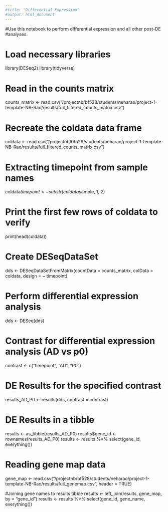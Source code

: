 ```yaml
---
#title: "Differential Expression"
#output: html_document
---
```


#Use this notebook to perform differential expression and all other post-DE
#analyses. 

# Load necessary libraries
library(DESeq2)
library(tidyverse)

# Read in the counts matrix
counts_matrix <- read.csv("/projectnb/bf528/students/neharao/project-1-template-NB-Rao/results/full_filtered_counts_matrix.csv")

# Recreate the coldata data frame
coldata <- read.csv("/projectnb/bf528/students/neharao/project-1-template-NB-Rao/results/full_filtered_counts_matrix.csv")

# Extracting timepoint from sample names
coldata$timepoint <- substr(coldata$sample, 1, 2)

# Print the first few rows of coldata to verify
print(head(coldata))

# Create DESeqDataSet
dds <- DESeqDataSetFromMatrix(countData = counts_matrix, colData = coldata, design = ~ timepoint)

# Perform differential expression analysis
dds <- DESeq(dds)

# Contrast for differential expression analysis (AD vs p0)
contrast <- c("timepoint", "AD", "P0")

# DE Results for the specified contrast
results_AD_P0 <- results(dds, contrast = contrast)

# DE Results in a tibble
results <- as_tibble(results_AD_P0)
results$gene_id <- rownames(results_AD_P0)
results <- results %>% select(gene_id, everything())

# Reading gene map data
gene_map <- read.csv("/projectnb/bf528/students/neharao/project-1-template-NB-Rao/results/full_genemap.csv", header = TRUE)

#Joining gene names to results tibble
results <- left_join(results, gene_map, by = "gene_id")
results <- results %>% select(gene_id, gene_name, everything())
